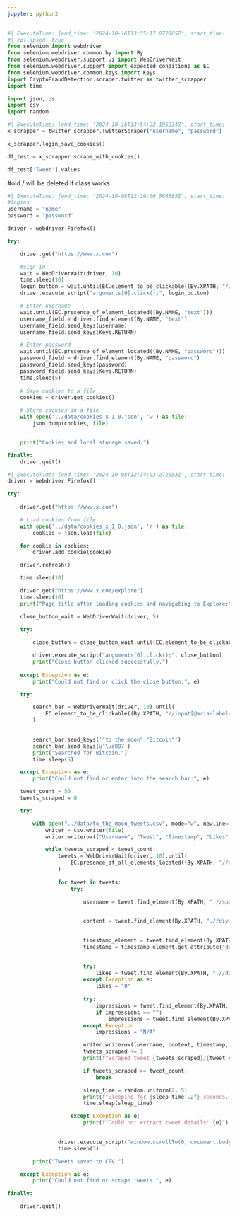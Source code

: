 ```yaml
---
jupyter: python3
---
```


```python
#| ExecuteTime: {end_time: '2024-10-16T13:55:17.072805Z', start_time: '2024-10-16T13:55:16.661438Z'}
#| collapsed: true
from selenium import webdriver
from selenium.webdriver.common.by import By
from selenium.webdriver.support.ui import WebDriverWait
from selenium.webdriver.support import expected_conditions as EC
from selenium.webdriver.common.keys import Keys
import CryptoFraudDetection.scraper.twitter as twitter_scrapper
import time

import json, os
import csv
import random
```

```python
#| ExecuteTime: {end_time: '2024-10-16T13:54:22.195234Z', start_time: '2024-10-16T13:54:22.183531Z'}
x_scrapper = twitter_scrapper.TwitterScraper("username", "password")
```

```python
x_scrapper.login_save_cookies()
```

```python
df_test = x_scrapper.scrape_with_cookies()
```

```python
df_test['Tweet'].values
```

#old / will be deleted if class works

```python
#| ExecuteTime: {end_time: '2024-10-08T12:29:00.566385Z', start_time: '2024-10-08T12:28:32.301287Z'}
#logins
username = "name"
password = "password"

driver = webdriver.Firefox()

try:

    driver.get("https://www.x.com")

    #sign in
    wait = WebDriverWait(driver, 10)
    time.sleep(10)
    login_button = wait.until(EC.element_to_be_clickable((By.XPATH, "//a[@href='/login']")))
    driver.execute_script("arguments[0].click();", login_button)

    # Enter username
    wait.until(EC.presence_of_element_located((By.NAME, "text")))
    username_field = driver.find_element(By.NAME, "text")
    username_field.send_keys(username)
    username_field.send_keys(Keys.RETURN)

    # Enter password
    wait.until(EC.presence_of_element_located((By.NAME, "password")))
    password_field = driver.find_element(By.NAME, "password")
    password_field.send_keys(password)
    password_field.send_keys(Keys.RETURN)
    time.sleep(5)
    
    # Save cookies to a file
    cookies = driver.get_cookies()

    # Store cookies in a file
    with open('../data/cookies_x_1_0.json', 'w') as file:
        json.dump(cookies, file)


    print("Cookies and local storage saved.")

finally:
    driver.quit()
```

```python
#| ExecuteTime: {end_time: '2024-10-08T12:34:03.272053Z', start_time: '2024-10-08T12:30:12.044851Z'}
driver = webdriver.Firefox()

try:
    
    driver.get("https://www.x.com")

    # Load cookies from file
    with open('../data/cookies_x_1_0.json', 'r') as file:
        cookies = json.load(file)

    for cookie in cookies:
        driver.add_cookie(cookie)

    driver.refresh()

    time.sleep(10)

    driver.get("https://www.x.com/explore")
    time.sleep(10)
    print("Page title after loading cookies and navigating to Explore:", driver.title)

    close_button_wait = WebDriverWait(driver, 5)

    try:
        
        close_button = close_button_wait.until(EC.element_to_be_clickable((By.XPATH, "//button[contains(@aria-label, 'Close')]")))

        driver.execute_script("arguments[0].click();", close_button)
        print("Close button clicked successfully.")
    
    except Exception as e:
        print("Could not find or click the close button:", e)

    try:

        search_bar = WebDriverWait(driver, 10).until(
            EC.element_to_be_clickable((By.XPATH, "//input[@aria-label='Search query']"))
        )
        

        search_bar.send_keys('"to the moon" "Bitcoin"')
        search_bar.send_keys(u'\ue007')
        print("Searched for Bitcoin.")
        time.sleep(5)

    except Exception as e:
        print("Could not find or enter into the search bar:", e)

    tweet_count = 50  
    tweets_scraped = 0

    try:

        with open("../data/to_the_moon_tweets.csv", mode="w", newline='', encoding='utf-8') as file:
            writer = csv.writer(file)
            writer.writerow(["Username", "Tweet", "Timestamp", "Likes", "Impressions"])

            while tweets_scraped < tweet_count:
                tweets = WebDriverWait(driver, 10).until(
                    EC.presence_of_all_elements_located((By.XPATH, "//article[@data-testid='tweet']"))
                )
                
                for tweet in tweets:
                    try:

                        username = tweet.find_element(By.XPATH, ".//span[contains(text(), '@')]").text
                        

                        content = tweet.find_element(By.XPATH, ".//div[@data-testid='tweetText']").text
                        

                        timestamp_element = tweet.find_element(By.XPATH, ".//time")
                        timestamp = timestamp_element.get_attribute("datetime")
                        

                        try:
                            likes = tweet.find_element(By.XPATH, ".//div[@data-testid='like']//span").get_attribute("innerHTML")
                        except Exception as e:
                            likes = "0"
                        
                        try:
                            impressions = tweet.find_element(By.XPATH, ".//div[@data-testid='view']").text
                            if impressions == "":
                                impressions = tweet.find_element(By.XPATH, ".//div[@data-testid='view']//span").get_attribute("innerHTML")
                        except Exception:
                            impressions = "N/A"

                        writer.writerow([username, content, timestamp, likes, impressions])
                        tweets_scraped += 1
                        print(f"Scraped tweet {tweets_scraped}/{tweet_count}: {username} - {content[:50]}")

                        if tweets_scraped >= tweet_count:
                            break

                        sleep_time = random.uniform(2, 5)
                        print(f"Sleeping for {sleep_time:.2f} seconds...")
                        time.sleep(sleep_time)

                    except Exception as e:
                        print(f"Could not extract tweet details: {e}")
                

                driver.execute_script("window.scrollTo(0, document.body.scrollHeight);")
                time.sleep(3)  

        print("Tweets saved to CSV.")

    except Exception as e:
        print("Could not find or scrape tweets:", e)

finally:

    driver.quit()
```

